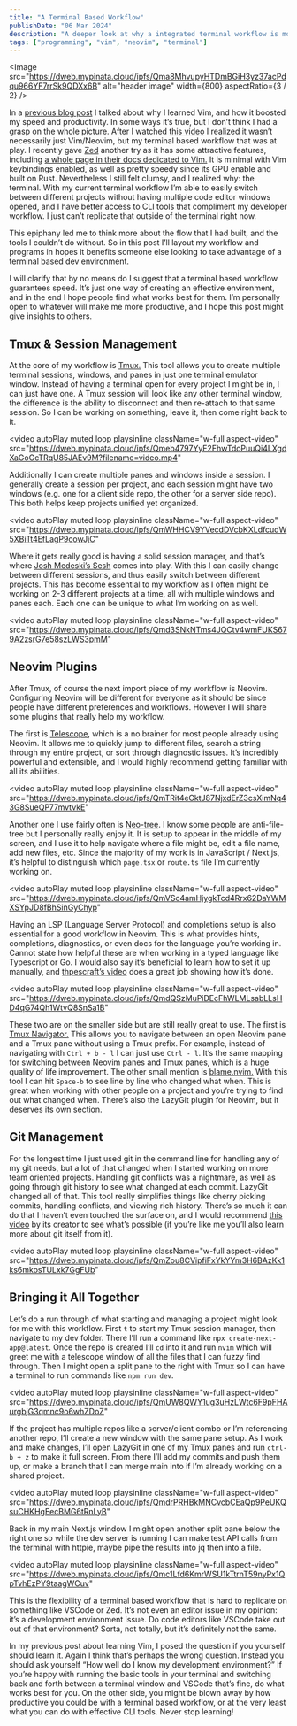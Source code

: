 ```yaml
---
title: "A Terminal Based Workflow"
publishDate: "06 Mar 2024"
description: "A deeper look at why a integrated terminal workflow is more than just using vim"
tags: ["programming", "vim", "neovim", "terminal"]
---
```



<Image
	src="https://dweb.mypinata.cloud/ipfs/Qma8MhvupyHTDmBGiH3yz37acPdqu966YF7rrSk9QDXx6B"
	alt="header image"
	width={800}
	aspectRatio={3 / 2}
/>

In a [previous blog post](https://stevedylan.dev/posts/why-i-learned-vim) I talked about why I learned Vim, and how it boosted my speed and productivity. In some ways it’s true, but I don’t think I had a grasp on the whole picture. After I watched [this video](https://youtu.be/5wy2iLU5fs0?si=uZ2e6_EUFkrk4Vrp) I realized it wasn’t necessarily just Vim/Neovim, but my terminal based workflow that was at play. I recently gave [Zed](https://zed.dev) another try as it has some attractive features, including [a whole page in their docs dedicated to Vim.](https://zed.dev/docs/vim) It is minimal with Vim keybindings enabled, as well as pretty speedy since its GPU enable and built on Rust. Nevertheless I still felt clumsy, and I realized why: the terminal. With my current terminal workflow I’m able to easily switch between different projects without having multiple code editor windows opened, and I have better access to CLI tools that compliment my developer workflow. I just can’t replicate that outside of the terminal right now.

This epiphany led me to think more about the flow that I had built, and the tools I couldn’t do without. So in this post I’ll layout my workflow and programs in hopes it benefits someone else looking to take advantage of a terminal based dev environment.

I will clarify that by no means do I suggest that a terminal based workflow guarantees speed. It’s just one way of creating an effective environment, and in the end I hope people find what works best for them. I’m personally open to whatever will make me more productive, and I hope this post might give insights to others.

## Tmux & Session Management

At the core of my workflow is [Tmux.](https://github.com/tmux/tmux) This tool allows you to create multiple terminal sessions, windows, and panes in just one terminal emulator window. Instead of having a terminal open for every project I might be in, I can just have one. A Tmux session will look like any other terminal window, the difference is the ability to disconnect and then re-attach to that same session. So I can be working on something, leave it, then come right back to it.

<video
  autoPlay
  muted
  loop
  playsinline
  className="w-full aspect-video"
  src="https://dweb.mypinata.cloud/ipfs/Qmeb4797YyF2FhwTdoPuuQi4LXgdXaGoGcTRqU85JAEv9M?filename=video.mp4"
></video>

Additionally I can create multiple panes and windows inside a session. I generally create a session per project, and each session might have two windows (e.g. one for a client side repo, the other for a server side repo). This both helps keep projects unified yet organized.

<video
  autoPlay
  muted
  loop
  playsinline
  className="w-full aspect-video"
  src="https://dweb.mypinata.cloud/ipfs/QmWHHCV9YVecdDVcbKXLdfcudW5XBiTt4EfLagP9cowJjC"
></video>

Where it gets really good is having a solid session manager, and that’s where [Josh Medeski’s Sesh](https://github.com/joshmedeski/sesh) comes into play. With this I can easily change between different sessions, and thus easily switch between different projects. This has become essential to my workflow as I often might be working on 2-3 different projects at a time, all with multiple windows and panes each. Each one can be unique to what I’m working on as well.

<video
  autoPlay
  muted
  loop
  playsinline
  className="w-full aspect-video"
  src="https://dweb.mypinata.cloud/ipfs/Qmd3SNkNTms4JQCtv4wmFUKS679A2zsrG7e58szLWS3pmM"
></video>

## Neovim Plugins

After Tmux, of course the next import piece of my workflow is Neovim. Configuring Neovim will be different for everyone as it should be since people have different preferences and workflows. However I will share some plugins that really help my workflow.

The first is [Telescope](https://github.com/nvim-telescope/telescope.nvim), which is a no brainer for most people already using Neovim. It allows me to quickly jump to different files, search a string through my entire project, or sort through diagnostic issues. It’s incredibly powerful and extensible, and I would highly recommend getting familiar with all its abilities.

<video
  autoPlay
  muted
  loop
  playsinline
  className="w-full aspect-video"
  src="https://dweb.mypinata.cloud/ipfs/QmTRit4eCktJ87NjxdErZ3csXimNq43G8SueQP77mvtvkE"
></video>

Another one I use fairly often is [Neo-tree](https://github.com/nvim-neo-tree/neo-tree.nvim). I know some people are anti-file-tree but I personally really enjoy it. It is setup to appear in the middle of my screen, and I use it to help navigate where a file might be, edit a file name, add new files, etc. Since the majority of my work is in JavaScript / Next.js, it’s helpful to distinguish which `page.tsx` or `route.ts` file I’m currently working on.

<video
  autoPlay
  muted
  loop
  playsinline
  className="w-full aspect-video"
  src="https://dweb.mypinata.cloud/ipfs/QmVSc4amHjygkTcd4Rrx62DaYWMXSYpJD8fBhSinGyChyp"
></video>

Having an LSP (Language Server Protocol) and completions setup is also essential for a good workflow in Neovim. This is what provides hints, completions, diagnostics, or even docs for the language you’re working in. Cannot state how helpful these are when working in a typed language like Typescript or Go. I would also say it’s beneficial to learn how to set it up manually, and [thpescraft’s video](https://youtu.be/S-xzYgTLVJE?si=xG7c-Yx0fkxRHwx0) does a great job showing how it’s done.

<video
  autoPlay
  muted
  loop
  playsinline
  className="w-full aspect-video"
  src="https://dweb.mypinata.cloud/ipfs/QmdQSzMuPiDEcFhWLMLsabLLsHD4qG74Qh1WtvQ8SnSa1B"
></video>

These two are on the smaller side but are still really great to use. The first is [Tmux Navigator.](https://github.com/christoomey/vim-tmux-navigator) This allows you to navigate between an open Neovim pane and a Tmux pane without using a Tmux prefix. For example, instead of navigating with `Ctrl + b - l` I can just use `Ctrl - l`. It’s the same mapping for switching between Neovim panes and Tmux panes, which is a huge quality of life improvement. The other small mention is [blame.nvim.](https://github.com/FabijanZulj/blame.nvim) With this tool I can hit `Space-b` to see line by line who changed what when. This is great when working with other people on a project and you’re trying to find out what changed when. There’s also the LazyGit plugin for Neovim, but it deserves its own section.

## Git Management

For the longest time I just used git in the command line for handling any of my git needs, but a lot of that changed when I started working on more team oriented projects. Handling git conflicts was a nightmare, as well as going through git history to see what changed at each commit. LazyGit changed all of that. This tool really simplifies things like cherry picking commits, handling conflicts, and viewing rich history. There’s so much it can do that I haven’t even touched the surface on, and I would recommend [this video](https://youtu.be/CPLdltN7wgE?si=7XqMjlwpi5tmWFpA) by its creator to see what’s possible (if you’re like me you’ll also learn more about git itself from it).

<video
  autoPlay
  muted
  loop
  playsinline
  className="w-full aspect-video"
  src="https://dweb.mypinata.cloud/ipfs/QmZou8CVipfiFxYkYYm3H6BAzKk1ks6mkosTULxk7GgFUb"
></video>

## Bringing it All Together

Let’s do a run through of what starting and managing a project might look for me with this workflow. First `t` to start my Tmux session manager, then navigate to my dev folder. There I’ll run a command like `npx create-next-app@latest`. Once the repo is created I’ll `cd` into it and run `nvim` which will greet me with a telescope window of all the files that I can fuzzy find through. Then I might open a split pane to the right with Tmux so I can have a terminal to run commands like `npm run dev`.

<video
  autoPlay
  muted
  loop
  playsinline
  className="w-full aspect-video"
  src="https://dweb.mypinata.cloud/ipfs/QmUW8QWY1ug3uHzLWtc6F9pFHAurgbjG3qmnc9o6whZDoZ"
></video>

If the project has multiple repos like a server/client combo or I’m referencing another repo, I’ll create a new window with the same pane setup. As I work and make changes, I’ll open LazyGit in one of my Tmux panes and run `ctrl-b + z` to make it full screen. From there I’ll add my commits and push them up, or make a branch that I can merge main into if I’m already working on a shared project.

<video
  autoPlay
  muted
  loop
  playsinline
  className="w-full aspect-video"
  src="https://dweb.mypinata.cloud/ipfs/QmdrPRHBkMNCvcbCEaQp9PeUKQsuCHKHgEecBMG6tRnLyB"
></video>

Back in my main Next.js window I might open another split pane below the right one so while the dev server is running I can make test API calls from the terminal with httpie, maybe pipe the results into jq then into a file.

<video
  autoPlay
  muted
  loop
  playsinline
  className="w-full aspect-video"
  src="https://dweb.mypinata.cloud/ipfs/Qmc1Lfd6KmrWSU1kTtrnT59nyPx1QpTvhEzPY9taagWCuv"
></video>

This is the flexibility of a terminal based workflow that is hard to replicate on something like VSCode or Zed. It’s not even an editor issue in my opinion: it’s a development environment issue. Do code editors like VSCode take out out of that environment? Sorta, not totally, but it’s definitely not the same.

In my previous post about learning Vim, I posed the question if you yourself should learn it. Again I think that’s perhaps the wrong question. Instead you should ask yourself “How well do I know my development environment?” If you’re happy with running the basic tools in your terminal and switching back and forth between a terminal window and VSCode that’s fine, do what works best for you. On the other side, you might be blown away by how productive you could be with a terminal based workflow, or at the very least what you can do with effective CLI tools. Never stop learning!
